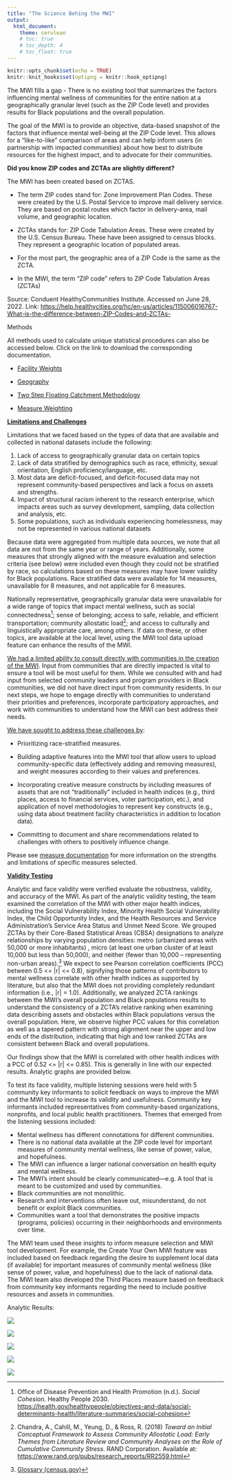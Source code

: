 ```yaml
---
title: "The Science Behing the MWI"
output: 
  html_document:
    theme: cerulean
    # toc: true
    # toc_depth: 4
    # toc_float: true
---
```


```r
knitr::opts_chunk$set(echo = TRUE)
knitr::knit_hooks$set(optipng = knitr::hook_optipng)
```

The MWI fills a gap - There is no existing tool that summarizes the factors influencing mental wellness of communities for the entire nation at a geographically granular level (such as the ZIP Code level) and provides results for Black populations and the overall population.

The goal of the MWI is to provide an objective, data-based snapshot of the factors that influence mental well-being at the ZIP Code level. This allows for a "like-to-like" comparison of areas and can help inform users (in partnership with impacted communities) about how best to distribute resources for the highest impact, and to advocate for their communities.

**Did you know ZIP codes and ZCTAs are slightly different?**

The MWI has been created based on ZCTAS.

-   The term ZIP codes stand for: Zone Improvement Plan Codes. These were created by the U.S. Postal Service to improve mail delivery service. They are based on postal routes which factor in delivery-area, mail volume, and geographic location.

<!-- -->

-   ZCTAs stands for: ZIP Code Tabulation Areas. These were created by the U.S. Census Bureau. These have been assigned to census blocks. They represent a geographic location of populated areas.

<!-- -->

-   For the most part, the geographic area of a ZIP Code is the same as the ZCTA.

<!-- -->

-   In the MWI, the term "ZIP code" refers to ZIP Code Tabulation Areas (ZCTAs)

Source: Conduent HealthyCommunities Institute. Accessed on June 28, 2022. Link: <https://help.healthycities.org/hc/en-us/articles/115006016767-What-is-the-difference-between-ZIP-Codes-and-ZCTAs->

Methods

All methods used to calculate unique statistical procedures can also be accessed below. Click on the link to download the corresponding documentation.

-   [Facility Weights](https://github.com/mitre/hse-mwi/blob/main/Documentation/Methods/Facility_Weights_Methods.pdf?raw=true)

-   [Geography](https://github.com/mitre/hse-mwi/blob/main/Documentation/Methods/Geography_Methods.pdf?raw=true)

-   [Two Step Floating Catchment Methodology](https://github.com/mitre/hse-mwi/blob/main/Documentation/Methods/Two_Step_Floating_Catchment_Area.pdf?raw=true)

-   [Measure Weighting](https://github.com/mitre/hse-mwi/blob/main/Documentation/Methods/Weighting_Methods.pdf?raw=true)

[**Limitations and Challenges**]{.underline}

Limitations that we faced based on the types of data that are available and collected in national datasets include the following:

1.  Lack of access to geographically granular data on certain topics
2.  Lack of data stratified by demographics such as race, ethnicity, sexual orientation, English proficiency/language, etc.
3.  Most data are deficit-focused, and deficit-focused data may not represent community-based perspectives and lack a focus on assets and strengths.
4.  Impact of structural racism inherent to the research enterprise, which impacts areas such as survey development, sampling, data collection and analysis, etc.
5.  Some populations, such as individuals experiencing homelessness, may not be represented in various national datasets

Because data were aggregated from multiple data sources, we note that all data are not from the same year or range of years. Additionally, some measures that strongly aligned with the measure evaluation and selection criteria (see below) were included even though they could not be stratified by race, so calculations based on these measures may have lower validity for Black populations. Race stratified data were available for 14 measures, unavailable for 8 measures, and not applicable for 6 measures.

Nationally representative, geographically granular data were unavailable for a wide range of topics that impact mental wellness, such as social connectedness[^1]; sense of belonging; access to safe, reliable, and efficient transportation; community allostatic load[^2]; and access to culturally and linguistically appropriate care, among others. If data on these, or other topics, are available at the local level, using the MWI tool data upload feature can enhance the results of the MWI.

[^1]: Office of Disease Prevention and Health Promotion (n.d.). *Social Cohesion*. Healthy People 2030. <https://health.gov/healthypeople/objectives-and-data/social-determinants-health/literature-summaries/social-cohesion>

[^2]: Chandra, A., Cahill, M., Yeung, D., & Ross, R. (2018) *Toward an Initial Conceptual Framework to Assess Community Allostatic Load: Early Themes from Literature Review and Community Analyses on the Role of Cumulative Community Stress.* RAND Corporation. Available at: <https://www.rand.org/pubs/research_reports/RR2559.html>

[We had a limited ability to consult directly with communities in the creation of the MWI]{.underline}. Input from communities that are directly impacted is vital to ensure a tool will be most useful for them. While we consulted with and had input from selected community leaders and program providers in Black communities, we did not have direct input from community residents. In our next steps, we hope to engage directly with communities to understand their priorities and preferences, incorporate participatory approaches, and work with communities to understand how the MWI can best address their needs.

[We have sought to address these challenges by]{.underline}:

-   Prioritizing race-stratified measures.

-   Building adaptive features into the MWI tool that allow users to upload community-specific data (effectively adding and removing measures), and weight measures according to their values and preferences.

-   Incorporating creative measure constructs by including measures of assets that are not "traditionally" included in health indices (e.g., third places, access to financial services, voter participation, etc.), and application of novel methodologies to represent key constructs (e.g., using data about treatment facility characteristics in addition to location data).

-   Committing to document and share recommendations related to challenges with others to positively influence change.

Please see [measure documentation](https://github.com/mitre/hse-mwi/tree/main/Documentation/Measures) for more information on the strengths and limitations of specific measures selected.

[**Validity Testing**]{.underline}

Analytic and face validity were verified evaluate the robustness, validity, and accuracy of the MWI. As part of the analytic validity testing, the team examined the correlation of the MWI with other major health indices, including the Social Vulnerability Index, Minority Health Social Vulnerability Index, the Child Opportunity Index, and the Health Resources and Service Administration's Service Area Status and Unmet Need Score. We grouped ZCTAs by their Core-Based Statistical Areas (CBSA) designations to analyze relationships by varying population densities: metro (urbanized areas with 50,000 or more inhabitants) , micro (at least one urban cluster of at least 10,000 but less than 50,000), and neither (fewer than 10,000 -- representing non-urban areas).[^3] We expect to see Pearson correlation coefficients (PCC) between 0.5 \<= \|r\| \<= 0.8), signifying those patterns of contributors to mental wellness correlate with other health indices as supported by literature, but also that the MWI does not providing completely redundant information (i.e., \|r\| = 1.0). Additionally, we analyzed ZCTA rankings between the MWI's overall population and Black populations results to understand the consistency of a ZCTA's relative ranking when examining data describing assets and obstacles within Black populations versus the overall population. Here, we observe higher PCC values for this correlation as well as a tapered pattern with strong alignment near the upper and low ends of the distribution, indicating that high and low ranked ZCTAs are consistent between Black and overall populations.

[^3]: [Glossary (census.gov)](https://www.census.gov/programs-surveys/geography/about/glossary.html#par_textimage_7)

Our findings show that the MWI is correlated with other health indices with a PCC of 0.52 \<= \|r\| \<= 0.85). This is generally in line with our expected results. Analytic graphs are provided below. 

To test its face validity, multiple listening sessions were held with 5 community key informants to solicit feedback on ways to improve the MWI and the MWI tool to increase its validity and usefulness. Community key informants included representatives from community-based organizations, nonprofits, and local public health practitioners. Themes that emerged from the listening sessions included:

-   Mental wellness has different connotations for different communities.
-   There is no national data available at the ZIP code level for important measures of community mental wellness, like sense of power, value, and hopefulness.
-   The MWI can influence a larger national conversation on health equity and mental wellness.
-   The MWI's intent should be clearly communicated---e.g. A tool that is meant to be customized and used by communities.
-   Black communities are not monolithic.
-   Research and interventions often leave out, misunderstand, do not benefit or exploit Black communities.
-   Communities want a tool that demonstrates the positive impacts (programs, policies) occurring in their neighborhoods and environments over time.

The MWI team used these insights to inform measure selection and MWI tool development. For example, the Create Your Own MWI feature was included based on feedback regarding the desire to supplement local data (if available) for important measures of community mental wellness (like sense of power, value, and hopefulness) due to the lack of national data. The MWI team also developed the Third Places measure based on feedback from community key informants regarding the need to include positive resources and assets in communities.

Analytic Results:

![](images/svi.png)

![](images/minority_health.png)

![](images/sas.png)

![](images/uns.png)

![](images/black.png)
